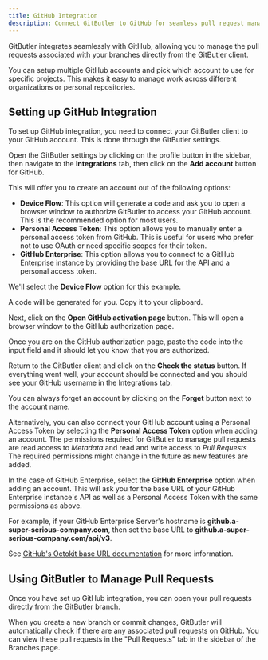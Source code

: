 ```yaml
---
title: GitHub Integration
description: Connect GitButler to GitHub for seamless pull request management and branch collaboration directly from the GitButler client.
---
```



GitButler integrates seamlessly with GitHub, allowing you to manage the pull requests associated with your branches directly from the GitButler client.

You can setup multiple GitHub accounts and pick which account to use for specific projects. This makes it easy to manage work across different organizations or personal repositories.

## Setting up GitHub Integration

To set up GitHub integration, you need to connect your GitButler client to your GitHub account. This is done through the GitButler settings.

Open the GitButler settings by clicking on the profile button in the sidebar, then navigate to the **Integrations** tab, then click on the **Add account** button for GitHub.


<ImageSection
  className="mx-auto"
  src="https://gitbutler-docs-images-public.s3.us-east-1.amazonaws.com/2025-10-30-github-setup-1.png"
  width="800"
  height="600"
  subtitle="GitHub authentication via the Integrations settings tab"
/>

This will offer you to create an account out of the following options:
- **Device Flow**: This option will generate a code and ask you to open a browser window to authorize GitButler to access your GitHub account. This is the recommended option for most users.
- **Personal Access Token**: This option allows you to manually enter a personal access token from GitHub. This is useful for users who prefer not to use OAuth or need specific scopes for their token.
- **GitHub Enterprise**: This option allows you to connect to a GitHub Enterprise instance by providing the base URL for the API and a personal access token.

We'll select the **Device Flow** option for this example.

<ImageSection
  className="mx-auto"
  src="https://gitbutler-docs-images-public.s3.us-east-1.amazonaws.com/2025-10-30-github-setup-2.png"
  width="800"
  height="600"
  subtitle="Generated code for GitHub authentication"
/>

A code will be generated for you. Copy it to your clipboard.

<ImageSection
  className="mx-auto"
  src="https://gitbutler-docs-images-public.s3.us-east-1.amazonaws.com/2025-10-30-github-setup-3.png"
  width="800"
  height="600"
  subtitle="URL to authorize GitHub integration"
/>

Next, click on the **Open GitHub activation page** button. This will open a browser window to the GitHub authorization page.


<ImageSection
  className="mx-auto"
  src="https://gitbutler-docs-images-public.s3.us-east-1.amazonaws.com/github-auth.png"
  width="800"
  height="600"
  subtitle="github-auth.png"
/>

Once you are on the GitHub authorization page, paste the code into the input field and it should let you know that you are authorized.

<ImageSection
  className="mx-auto"
  src="https://gitbutler-docs-images-public.s3.us-east-1.amazonaws.com/2025-10-30-github-setup-4.png"
  width="800"
  height="600"
  subtitle="Button to check authorization status"
/>

Return to the GitButler client and click on the **Check the status** button.
If everything went well, your account should be connected and you should see your GitHub username in the Integrations tab.

<ImageSection
  className="mx-auto"
  src="https://gitbutler-docs-images-public.s3.us-east-1.amazonaws.com/2025-10-30-github-setup-5.png"
  width="800"
  height="600"
  subtitle="GitHub account connected successfully"
/>

You can always forget an account by clicking on the **Forget** button next to the account name.

<ImageSection
  className="mx-auto"
  src="https://gitbutler-docs-images-public.s3.us-east-1.amazonaws.com/2025-10-30-github-setup-6.png"
  width="800"
  height="600"
  subtitle="Add a GitHub account via Personal Access Token"
/>

Alternatively, you can also connect your GitHub account using a Personal Access Token by selecting the **Personal Access Token** option when adding an account.
The permissions required for GitButler to manage pull requests are read access to *Metadata* and read and write access to *Pull Requests*
The required permissions might change in the future as new features are added.

<ImageSection
  className="mx-auto"
  src="https://gitbutler-docs-images-public.s3.us-east-1.amazonaws.com/2025-10-30-github-setup-7.png"
  width="800"
  height="600"
  subtitle="Add a GitHub Enterprise account via Personal Access Token"
/>

In the case of GitHub Enterprise, select the **GitHub Enterprise** option when adding an account.
This will ask you for the base URL of your GitHub Enterprise instance's API as well as a Personal Access Token with the same permissions as above.

For example, if your GitHub Enterprise Server's hostname is **github.a-super-serious-company.com**, then set the base URL to **github.a-super-serious-company.com/api/v3**.

See [GitHub's Octokit base URL documentation](https://github.com/octokit/octokit.js?tab=readme-ov-file#constructor-options) for more information.

## Using GitButler to Manage Pull Requests

Once you have set up GitHub integration, you can open your pull requests directly from the GitButler branch.

<ImageSection
  className="mx-auto"
  src="https://gitbutler-docs-images-public.s3.us-east-1.amazonaws.com/create-pr.png"
  width="800"
  height="600"
  subtitle="create-pr.png"
/>

When you create a new branch or commit changes, GitButler will automatically check if there are any associated pull requests on GitHub. You can view these pull requests in the "Pull Requests" tab in the sidebar of the Branches page.
